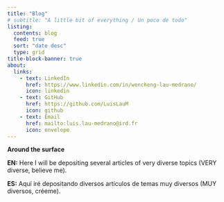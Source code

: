```yaml
---
title: "Blog"
# subtitle: "A little bit of everything / Un poco de todo"
listing:
  contents: blog
  feed: true
  sort: "date desc"
  type: grid
title-block-banner: true
about: 
  links:
    - text: LinkedIn
      href: https://www.linkedin.com/in/wencheng-lau-medrano/
      icon: linkedin
    - text: GitHub
      href: https://github.com/LuisLauM
      icon: github
    - text: Email
      href: mailto:luis.lau-medrano@ird.fr
      icon: envelope
---
```


::: {.callout-note}
**Around the surface** 

**EN:** Here I will be depositing several articles of very diverse topics (VERY diverse, believe me).

**ES:** Aquí iré depositando diversos artículos de temas muy diversos (MUY diversos, créeme).
:::
